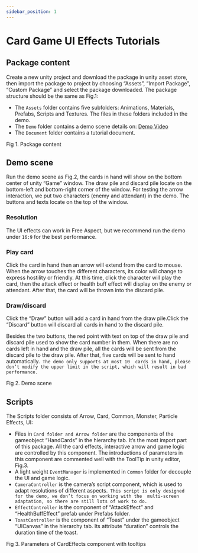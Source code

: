 ```yaml
---
sidebar_position: 1
---
```



# Card Game UI Effects Tutorials

## Package content

Create a new unity project and download the package in unity asset store, then import the package 
to project by choosing “Assets”, “Import Package”, “Custom Package” and select the package 
downloaded. The package structure should be the same as Fig.1:

* The `Assets` folder contains five subfolders: Animations, Materials, Prefabs, Scripts and Textures.
The files in these folders included in the demo.
* The `Demo` folder contains a demo scene details on: [Demo Video](https://www.youtube.com/watch?v=RsbiRCB6zdI)
* The `Document` folder contains a tutorial document.


<div style={{ display: 'flex', flexDirection: 'column', justifyContent: 'center', alignItems: 'center', }}>
    <CustomImage src="/img/carduieffect/Card_UI_Effects_Image_Page1_0001.jpg" alt="1" width="200" style={{ margin: '10px 20px' }}/>
    <div style={{ fontSize: '12px', color: '#666', margin: '5px 0 0 0' }}>Fig 1. Package content</div>
</div>

##  Demo scene

Run the demo scene as Fig.2, the cards in hand will show on the bottom center of unity “Game” 
window. The draw pile and discard pile locate on the bottom-left and bottom-right corner of the 
window. For testing the arrow interaction, we put two characters (enemy and attendant) in the 
demo. The buttons and texts locate on the top of the window. 

### Resolution

The UI effects can work in Free Aspect, but we recommend run the demo under `16:9` for the best 
performance.

###  Play card

Click the card in hand then an arrow will extend from the card to mouse. When the arrow touches 
the different characters, its color will change to express hostility or friendly. At this time, click the 
character will play the card, then the attack effect or health buff effect will display on the enemy 
or attendant. After that, the card will be thrown into the discard pile.

### Draw/discard

Click the “Draw” button will add a card in hand from the draw pile.Click the “Discard” button 
will discard all cards in hand to the discard pile. 

Besides the two buttons, the red point with text on top of the draw pile and discard pile used to show the card number in them. 
When there are no cards left in hand and the draw pile, all the cards will be sent from the discard pile to the draw 
pile. After that, five cards will be sent to hand automatically.` The demo only supports at most 10 
cards in hand, please don’t modify the upper limit in the script, which will result in bad 
performance.`

<div style={{ display: 'flex', flexDirection: 'column', justifyContent: 'center', alignItems: 'center', }}>
    <CustomImage src="/img/carduieffect/Card_UI_Effects_Image_Page2_0001.jpg" alt="1" width="700" style={{ margin: '10px 20px' }}/>
</div>
<div style={{ display: 'flex', flexDirection: 'column', justifyContent: 'center', alignItems: 'center', }}>
    <CustomImage src="/img/carduieffect/Card_UI_Effects_Image_Page2_0002.jpg" alt="1" width="700" style={{ margin: '10px 20px' }}/>
    <div style={{ fontSize: '12px', color: '#666', margin: '5px 0 0 0' }}>Fig 2. Demo scene</div>
</div>

## Scripts

The Scripts folder consists of Arrow, Card, Common, Monster, Particle Effects, UI:
* Files in `Card folder and Arrow folder` are the components of the gameobject “HandCards” in 
the hierarchy tab. It’s the most import part of this package. All the card effects, interactive arrow 
and game logic are controlled by this component. The introductions of parameters in this component 
are commented well with the ToolTip in unity editor, Fig.3.
* A light weight `EventManager` is implemented in `Common` folder for decouple the UI and game 
logic.
* `CameraController` is the camera’s script component, which is used to adapt resolutions of
different aspects.` This script is only designed for the demo, we don’t focus on working with the 
multi-screen adaptation, so there are still lots of work to do.`
* `EffectController` is the component of “AttackEffect” and “HealthBuffEffect” prefab under 
Prefabs folder. 
* `ToastController` is the component of “Toast” under the gameobject “UICanvas” in the hierarchy
tab. Its attribute “duration” controls the duration time of the toast.

<div style={{ display: 'flex', flexDirection: 'column', justifyContent: 'center', alignItems: 'center', }}>
    <CustomImage src="/img/carduieffect/Card_UI_Effects_Image_Page3_0001.jpg" alt="1" width="600" style={{ margin: '10px 20px' }}/>
    <div style={{ fontSize: '12px', color: '#666', margin: '5px 0 0 0' }}>Fig 3. Parameters of CardEffects component with tooltips</div>
</div>